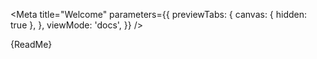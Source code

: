 

<Meta
  title="Welcome"
  parameters={{
    previewTabs: {
      canvas: { hidden: true },
    },
    viewMode: 'docs',
  }}
/>

<Description>{ReadMe}</Description>
